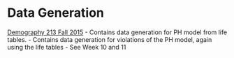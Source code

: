 # Data Generation


[Demography 213 Fall 2015](http://courses.demog.berkeley.edu/mason213F15/)
 - Contains data generation for PH model from life tables.
 - Contains data generation for violations of the PH model, again using the life tables
 	- See Week 10 and 11